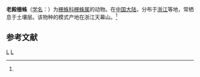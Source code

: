 {{Speciesbox
| taxon = Hahnia laodiana
| binomial_authority = (Song, 1990)<ref name='id14014'>{{cite web| url =http://www.bioinfo.cn/db05/BjdwSpecies.php?action=view&id=14014| title =老殿栅蛛| work =《中国动物物种编目数据库》| publisher =中国科学院微生物研究所| author =中国科学院动物研究所| accessdate =2009-04-28| deadurl =yes| archiveurl =https://web.archive.org/web/20160305024912/http://www.bioinfo.cn/db05/BjdwSpecies.php?action=view&id=14014| archivedate =2016-03-05}}</ref>
}}

'''老殿栅蛛'''（[[学名|学名]]：{{lang|la|''Hahnia laodiana''}}）为[[栅蛛科|栅蛛科]][[栅蛛属|栅蛛属]]的动物。在[[中国大陆|中国大陆]]，分布于[[浙江|浙江]]等地，常栖息于土壤层。该物种的模式产地在浙江天幕山。<ref name='id14014'/>

== 参考文献 ==
{{reflist}}
{{taxonbar}}
[[Category:_1990年描述的动物|L]]
[[Category:栅蛛属|L]]